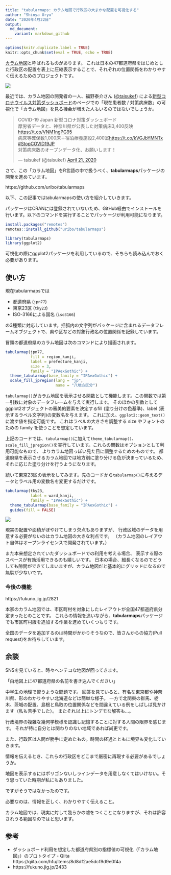 ```yaml
---
title: "tabularmaps: カラム地図で行政区の大まかな配置を可視化する"
author: "Shinya Uryu"
date: "2020年4月22日"
output: 
  md_document:
    variant: markdown_github
---
```


```r
options(knitr.duplicate.label = TRUE)
knitr::opts_chunk$set(eval = TRUE, echo = TRUE)
```

[カラム地図](https://github.com/tabularmaps/hq)と呼ばれるものがあります。
これは日本の47都道府県をはじめとした行政区の配置を表上に圧縮表示することで、それぞれの位置関係をわかりやすく伝えるためのプロジェクトです。

![](https://github.com/uribo/tabularmaps/blob/master/man/figures/README-demo_jpn77-2.png?raw=true)

最近では、カラム地図の開発者の一人、福野泰介さん ([@taisukef](https://twitter.com/taisukef)) による[新型コロナウイルス対策ダッシュボード](https://www.stopcovid19.jp/)のページでの「現在患者数 / 対策病床数」の可視化で「カラム地図」を見る機会が増えた人もいるのではないでしょうか。

<blockquote class="twitter-tweet"><p lang="ja" dir="ltr">COVID-19 Japan 新型コロナ対策ダッシュボード<br>厚労省データと、神奈川県が公表した対策病床3,400反映<a href="https://t.co/VNM1ngPG95">https://t.co/VNM1ngPG95</a><br>病床等確保数1,000床＋宿泊療養施設2,400室<a href="https://t.co/kVGJbYMNTx">https://t.co/kVGJbYMNTx</a> <a href="https://twitter.com/hashtag/StopCOVID19JP?src=hash&amp;ref_src=twsrc%5Etfw">#StopCOVID19JP</a> <br>対策病床数のオープンデータ化、お願いします！</p>&mdash; taisukef (@taisukef) <a href="https://twitter.com/taisukef/status/1252571396732928002?ref_src=twsrc%5Etfw">April 21, 2020</a></blockquote> <script async src="https://platform.twitter.com/widgets.js" charset="utf-8"></script>

さて、この「カラム地図」をR言語の中で扱うべく、**tabularmaps**パッケージの開発を進めています。

https://github.com/uribo/tabularmaps

以下、この記事ではtabularmapsの使い方を紹介していきます。

パッケージはCRANには登録されていないため、GitHub経由でインストールを行います。以下のコマンドを実行することでパッケージが利用可能になります。

```r
install.packages("remotes")
remotes::install_github("uribo/tabularmaps")
```

```r
library(tabularmaps)
library(ggplot2)
```

可視化の際にggplot2パッケージを利用しているので、そちらも読み込んでおく必要があります。

## 使い方

現在tabularmapsでは

- 都道府県 (`jpn77`)
- 東京23区 (`tky23`)
- ISO-3166による国名 (`iso3166`)

の3種類に対応しています。括弧内の文字列がパッケージに含まれるデータフレームオブジェクトで、県や区などの対象行政名の位置関係を記録しています。

冒頭の都道府県のカラム地図は次のコマンドにより描画されます。

```r
tabularmap(jpn77, 
           fill = region_kanji, 
           label = prefecture_kanji, 
           size = 3,
           family = "IPAexGothic") +
  theme_tabularmap(base_family = "IPAexGothic") +
  scale_fill_jpregion(lang = "jp",
                      name = "八地方区分")
```

`tabularmap()`がカラム地図を表示させる関数として機能します。この関数では第一引数に対象のデータフレームを与えて実行します。
そのほかの引数としてggplot2オブジェクトの審美的要素を決定するfill (塗り分けの色基準)、label (表示するラベル文字列)の変数名を与えます。
これに加え、`ggplot2::geom_text()`に渡す値を指定可能です。
これはラベルの大きさを調整する size やフォントのための family を使うことを想定しています。

上記のコードでは、`tabularmap()`に加えて`theme_tabularmap()`、`scale_fill_jpregion()`を実行しています。これらの関数はオプションとして利用可能なもので、
よりカラム地図っぽい見た目に調整するためのものです。
都道府県を表示させるカラム地図では地方別に塗り分ける色が決まっているため、それに応じた塗り分けを行うようになります。

続いて東京23区の表示をしてみます。先のコードから`tabularmap()`に与えるデータとラベル用の変数名を変更するだけです。

```r
tabularmap(tky23,
           label = ward_kanji,
           family = "IPAexGothic") +
  theme_tabularmap(base_family = "IPAexGothic") +
  guides(fill = FALSE)
```

![](https://github.com/uribo/tabularmaps/blob/master/man/figures/README-demo_tky23-2.png?raw=true)

現実の配置や面積がぼやけてしまう欠点もありますが、
行政区域のデータを用意する必要がないのはカラム地図の大きな利点です。
（カラム地図のレイアウト自体はオープンライセンスで開発されています。）

また本来想定されていたダッシュボードでの利用を考える場合、
表示する際のスペースが有効活用できるのも嬉しいです。
日本の場合、細長くなるのでどうしても隙間ができてしまいますが、カラム地図だと基本的にグリッドになるので無駄が少ないです。

### 今後の機能

https://fukuno.jig.jp/2821

本家のカラム地図では、市区町村を対象にしたレイアウトが全国47都道府県分定まったとのことです。
これらの情報を追いながら、**tabularmaps**パッケージでも市区町村版を追加する作業を進めていくつもりです。



全国のデータを追加するのは時間がかかりそうなので、皆さんからの協力(Pull request)をお待ちしています。

## 余談

SNSを見ていると、時々ヘンテコな地図が回ってきます。

「白地図上に47都道府県の名前を書き込んでください」

中学生の地理で習うような問題です。
回答を見ていると、有名な東京都や神奈川県、形のわかりやすい北海道などは簡単な様子。
一方で北関東の群馬、栃木、茨城の配置、島根と鳥取の位置関係などを間違えている例をしばしば見かけます（私も苦手でした）。
またそれ以上にトンデモな解答も...。

行政境界の複雑な幾何学模様を認識し記憶することに対する人間の限界を感じます。
それが特に自分とは関わりのない地域であれば尚更です。

また、行政区は人間が勝手に定めたもの。時間の経過とともに境界も変化していきます。

情報を伝えるとき、これらの行政区をどこまで厳密に再現する必要があるでしょうか。

地図を表示するにはポリゴンないしラインデータを用意しなくてはいけない。そう思っていた時期が私にもありました。

ですがそうではなかったのです。

必要なのは、情報を正しく、わかりやすく伝えること。

カラム地図では、現実に対して幾らかの嘘をつくことになりますが、それは許容されうる範囲なのではと思います。


## 参考

- ダッシュボード利用を想定した都道府県別の指標値の可視化（「カラム地図」）のプロトタイプ - Qiita https://qiita.com/hfu/items/8d8df2ae5dcf9d9e0f4a
- https://fukuno.jig.jp/2433
